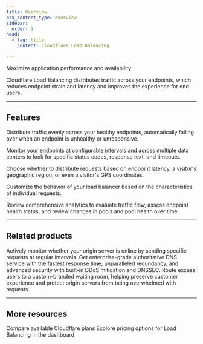 ```yaml
---
title: Overview
pcx_content_type: overview
sidebar:
  order: 1
head:
  - tag: title
    content: Cloudflare Load Balancing

---
```



<Description>

Maximize application performance and availability 
</Description>

<Plan id="traffic.load_balancing.properties.availability.summary" />

Cloudflare Load Balancing distributes traffic across your <GlossaryTooltip term="endpoint" link="/glossary/?term=endpoint">endpoints</GlossaryTooltip>, which reduces endpoint strain and latency and improves the experience for end users.

<Render file="non-contract-enablement" product="fundamentals" />

***

## Features

<Feature header="Load balancing and failover" href="/load-balancing/load-balancers/">

Distribute traffic evenly across your healthy endpoints, automatically failing over when an endpoint is unhealthy or unresponsive.


</Feature>

<Feature header="Active monitoring" href="/load-balancing/monitors/">

Monitor your endpoints at configurable intervals and across multiple data centers to look for specific status codes, response text, and timeouts.


</Feature>

<Feature header="Intelligent routing" href="/load-balancing/understand-basics/traffic-steering/">

Choose whether to distribute requests based on endpoint latency, a visitor's geographic region, or even a visitor's GPS coordinates.


</Feature>

<Feature header="Custom rules" href="/load-balancing/additional-options/load-balancing-rules/">

Customize the behavior of your load balancer based on the characteristics of individual requests.


</Feature>

<Feature header="Analytics" href="/load-balancing/reference/load-balancing-analytics/">

Review comprehensive analytics to evaluate traffic flow, assess endpoint health status, and review changes in pools and pool health over time.


</Feature>

***

## Related products

<RelatedProduct header="Standalone Health Checks" href="/health-checks/" product="health-checks">
Actively monitor whether your origin server is online by sending specific requests at regular intervals. 
</RelatedProduct>

<RelatedProduct header="DNS" href="/dns/" product="dns">
Get enterprise-grade authoritative DNS service with the fastest response time, unparalleled redundancy, and advanced security with built-in DDoS mitigation and DNSSEC. 
</RelatedProduct>

<RelatedProduct header="Waiting Room" href="/waiting-room/" product="waiting-room">
Route excess users to a custom-branded waiting room, helping preserve customer experience and protect origin servers from being overwhelmed with requests. 
</RelatedProduct>

***

## More resources

<CardGrid>

<LinkTitleCard title="Plans" href="https://www.cloudflare.com/plans/#overview" icon="document">
Compare available Cloudflare plans
</LinkTitleCard>

<LinkTitleCard title="Pricing" href="https://dash.cloudflare.com/?to=/:account/:zone/traffic/load-balancing/" icon="seti:shell">
Explore pricing options for Load Balancing in the dashboard
</LinkTitleCard>

</CardGrid>
